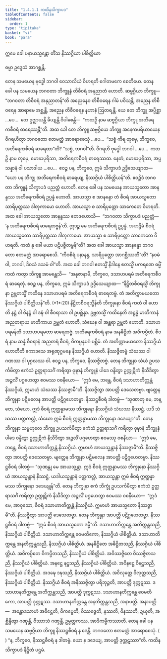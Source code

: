```yaml
---
title: "1.4.1.1 ကထိနသိက္ခာပဒ"
tableOfContents: false
sidebar:
  order: 1
type: "tipitaka"
basket: "vi"
book: "para"
---
```



<DynamicBreadcrumb />


<Paragraph number="1861" type="center" book="para">
ဣမေ ခေါ ပနာယသ္မန္တော တိံသ နိဿဂ္ဂိယာ ပါစိတ္တိယာ

  
ဓမ္မာ ဥဒ္ဒေသံ အာဂစ္ဆန္တိ.


</Paragraph>

<Division number="459" book="para">

<Paragraph number="1862" book="para">
တေန သမယေန ဗုဒ္ဓေါ ဘဂဝါ ဝေသာလိယံ ဝိဟရတိ ဂေါတမကေ စေတိယေ. တေန ခေါ ပန သမယေန ဘဂဝတာ ဘိက္ခူနံ တိစီဝရံ အနုညာတံ ဟောတိ. ဆဗ္ဗဂ္ဂိယာ ဘိက္ခူ—  “ဘဂဝတာ တိစီဝရံ အနုညာတန်”တိ အညေနေဝ တိစီဝရေန ဂါမံ ပဝိသန္တိ, အညေန တိစီဝရေန အာရာမေ အစ္ဆန္တိ, အညေန တိစီဝရေန နဟာနံ ဩတရန္တိ. ယေ တေ ဘိက္ခူ အပ္ပိစ္ဆာ …ပေ…  တေ ဥဇ္ဈာယန္တိ ခိယျန္တိ ဝိပါစေန္တိ—  “ကထဉှိ နာမ ဆဗ္ဗဂ္ဂိယာ ဘိက္ခူ အတိရေကစီဝရံ ဓာရေဿန္တီ”တိ.
</Paragraph>

<Paragraph number="1863" book="para">
အထ ခေါ တေ ဘိက္ခူ ဆဗ္ဗဂ္ဂိယေ ဘိက္ခူ အနေကပရိယာယေန ဝိဂရဟိတွာ ဘဂဝတော ဧတမတ္ထံ အာရောစေသုံ …ပေ…  “သစ္စံ ကိရ တုမှေ, ဘိက္ခဝေ, အတိရေကစီဝရံ ဓာရေထာ”တိ? “သစ္စံ, ဘဂဝါ”တိ. ဝိဂရဟိ ဗုဒ္ဓေါ ဘဂဝါ …ပေ…  ကထဉှိ နာမ တုမှေ, မောဃပုရိသာ, အတိရေကစီဝရံ ဓာရေဿထ. နေတံ, မောဃပုရိသာ, အပ္ပသန္နာနံ ဝါ ပသာဒါယ …ပေ…  ဧဝဉ္စ ပန, ဘိက္ခဝေ, ဣမံ သိက္ခာပဒံ ဥဒ္ဒိသေယျာထ—
</Paragraph>

</Division>
<Division number="460" book="para">

<Paragraph number="1864" book="para">
<Emphasis>“ယော ပန ဘိက္ခု အတိရေကစီဝရံ ဓာရေယျ, နိဿဂ္ဂိယံ ပါစိတ္တိယန်”</Emphasis>တိ.
</Paragraph>

<Paragraph number="1865" book="para">
ဧဝဉ္စိဒံ ဘဂဝတာ ဘိက္ခူနံ သိက္ခာပဒံ ပညတ္တံ ဟောတိ.
</Paragraph>

</Division>
<Division number="461" book="para">

<Paragraph number="1866" book="para">
တေန ခေါ ပန သမယေန အာယသ္မတော အာနန္ဒဿ အတိရေကစီဝရံ ဥပ္ပန္နံ ဟောတိ. အာယသ္မာ စ အာနန္ဒော တံ စီဝရံ အာယသ္မတော သာရိပုတ္တဿ ဒါတုကာမော ဟောတိ. အာယသ္မာ စ သာရိပုတ္တော သာကေတေ ဝိဟရတိ. အထ ခေါ အာယသ္မတော အာနန္ဒဿ ဧတဒဟောသိ—  “ဘဂဝတာ သိက္ခာပဒံ ပညတ္တံ—  ‘န အတိရေကစီဝရံ ဓာရေတဗ္ဗန်’တိ. ဣဒဉ္စ မေ အတိရေကစီဝရံ ဥပ္ပန္နံ. အဟဉ္စိမံ စီဝရံ အာယသ္မတော သာရိပုတ္တဿ ဒါတုကာမော. အာယသ္မာ စ သာရိပုတ္တော သာကေတေ ဝိဟရတိ. ကထံ နု ခေါ မယာ ပဋိပဇ္ဇိတဗ္ဗန်”တိ? အထ ခေါ အာယသ္မာ အာနန္ဒော ဘဂဝတော ဧတမတ္ထံ အာရောစေသိ. “ကီဝစိရံ ပနာနန္ဒ, သာရိပုတ္တော အာဂစ္ဆိဿတီ”တိ? “နဝမံ ဝါ, ဘဂဝါ, ဒိဝသံ ဒသမံ ဝါ”တိ. အထ ခေါ ဘဂဝါ ဧတသ္မိံ နိဒါနေ ဧတသ္မိံ ပကရဏေ ဓမ္မိံ ကထံ ကတွာ ဘိက္ခူ အာမန္တေသိ—  “အနုဇာနာမိ, ဘိက္ခဝေ, ဒသာဟပရမံ အတိရေကစီဝရံ ဓာရေတုံ. ဧဝဉ္စ ပန, ဘိက္ခဝေ, ဣမံ သိက္ခာပဒံ ဥဒ္ဒိသေယျာထ—
</Paragraph>

</Division>
<Division number="462" book="para">

<Paragraph number="1867" book="para">
<Emphasis>“နိဋ္ဌိတစီဝရသ္မိံ ဘိက္ခုနာ ဥဗ္ဘတသ္မိံ ကထိနေ ဒသာဟပရမံ အတိရေကစီဝရံ ဓာရေတဗ္ဗံ. တံ အတိက္ကာမယတော နိဿဂ္ဂိယံ ပါစိတ္တိယန်”</Emphasis>တိ. (*1*:<Emphasis>20</Emphasis>)
</Paragraph>

</Division>
<Division number="463" book="para">

<Paragraph number="1868" book="para">
<Emphasis>နိဋ္ဌိတစီဝရသ္မိန်</Emphasis>တိ ဘိက္ခုနော စီဝရံ ကတံ ဝါ ဟောတိ နဋ္ဌံ ဝါ ဝိနဋ္ဌံ ဝါ ဒဍ္ဎံ ဝါ စီဝရာသာ ဝါ ဥပစ္ဆိန္နာ.
</Paragraph>

<Paragraph number="1869" book="para">
<Emphasis>ဥဗ္ဘတသ္မိံ ကထိနေ</Emphasis>တိ အဋ္ဌန္နံ မာတိကာနံ အညတရာယ မာတိကာယ ဥဗ္ဘတံ ဟောတိ, သံဃေန ဝါ အန္တရာ ဥဗ္ဘတံ ဟောတိ.
</Paragraph>

<Paragraph number="1870" book="para">
<Emphasis>ဒသာဟပရမန်</Emphasis>တိ ဒသာဟပရမတာ ဓာရေတဗ္ဗံ.
</Paragraph>

<Paragraph number="1871" book="para">
<Emphasis>အတိရေကစီဝရံ</Emphasis> နာမ အနဓိဋ္ဌိတံ အဝိကပ္ပိတံ.
</Paragraph>

<Paragraph number="1872" book="para">
<Emphasis>စီဝရံ</Emphasis> နာမ ဆန္နံ စီဝရာနံ အညတရံ စီဝရံ, ဝိကပ္ပနုပဂံ ပစ္ဆိမံ.
</Paragraph>

<Paragraph number="1873" book="para">
<Emphasis>တံ အတိက္ကာမယတော နိဿဂ္ဂိယံ ဟောတီတိ</Emphasis> ဧကာဒသေ အရုဏုဂ္ဂမနေ နိဿဂ္ဂိယံ ဟောတိ. နိဿဇ္ဇိတဗ္ဗံ သံဃဿ ဝါ ဂဏဿ ဝါ ပုဂ္ဂလဿ ဝါ. ဧဝဉ္စ ပန, ဘိက္ခဝေ, နိဿဇ္ဇိတဗ္ဗံ. တေန ဘိက္ခုနာ သံဃံ ဥပသင်္ကမိတွာ ဧကံသံ ဥတ္တရာသင်္ဂံ ကရိတွာ ဝုဍ္ဎာနံ ဘိက္ခူနံ ပါဒေ ဝန္ဒိတွာ ဥက္ကုဋိကံ နိသီဒိတွာ အဉ္ဇလိံ ပဂ္ဂဟေတွာ ဧဝမဿ ဝစနီယော—  “ဣဒံ မေ, ဘန္တေ, စီဝရံ ဒသာဟာတိက္ကန္တံ နိဿဂ္ဂိယံ, ဣမာဟံ သံဃဿ နိဿဇ္ဇာမီ”တိ. နိဿဇ္ဇိတွာ အာပတ္တိ ဒေသေတဗ္ဗာ. ဗျတ္တေန ဘိက္ခုနာ ပဋိဗလေန အာပတ္တိ ပဋိဂ္ဂဟေတဗ္ဗာ. နိဿဋ္ဌစီဝရံ ဒါတဗ္ဗံ—
</Paragraph>

</Division>
<Division number="464" book="para">

<Paragraph number="1874" book="para">
“သုဏာတု မေ, ဘန္တေ, သံဃော. ဣဒံ စီဝရံ ဣတ္ထန္နာမဿ ဘိက္ခုနော နိဿဂ္ဂိယံ သံဃဿ နိဿဋ္ဌံ. ယဒိ သံဃဿ ပတ္တကလ္လံ, သံဃော ဣမံ စီဝရံ ဣတ္ထန္နာမဿ ဘိက္ခုနော ဒဒေယျာ”တိ.
</Paragraph>

</Division>
<Division number="465" book="para">

<Paragraph number="1875" book="para">
တေန ဘိက္ခုနာ သမ္ဗဟုလေ ဘိက္ခူ ဥပသင်္ကမိတွာ ဧကံသံ ဥတ္တရာသင်္ဂံ ကရိတွာ ဝုဍ္ဎာနံ ဘိက္ခူနံ ပါဒေ ဝန္ဒိတွာ ဥက္ကုဋိကံ နိသီဒိတွာ အဉ္ဇလိံ ပဂ္ဂဟေတွာ ဧဝမဿု ဝစနီယာ—  “ဣဒံ မေ, ဘန္တေ, စီဝရံ ဒသာဟာတိက္ကန္တံ နိဿဂ္ဂိယံ. ဣမာဟံ အာယသ္မန္တာနံ နိဿဇ္ဇာမီ”တိ. နိဿဇ္ဇိတွာ အာပတ္တိ ဒေသေတဗ္ဗာ. ဗျတ္တေန ဘိက္ခုနာ ပဋိဗလေန အာပတ္တိ ပဋိဂ္ဂဟေတဗ္ဗာ. နိဿဋ္ဌစီဝရံ ဒါတဗ္ဗံ—
</Paragraph>

</Division>
<Division number="466" book="para">

<Paragraph number="1876" book="para">
“သုဏန္တု မေ အာယသ္မန္တာ. ဣဒံ စီဝရံ ဣတ္ထန္နာမဿ ဘိက္ခုနော နိဿဂ္ဂိယံ အာယသ္မန္တာနံ နိဿဋ္ဌံ. ယဒါယသ္မန္တာနံ ပတ္တကလ္လံ, အာယသ္မန္တာ ဣမံ စီဝရံ ဣတ္ထန္နာမဿ ဘိက္ခုနော ဒဒေယျုန်”တိ.
</Paragraph>

</Division>
<Division number="467" book="para">

<Paragraph number="1877" book="para">
တေန ဘိက္ခုနာ ဧကံ ဘိက္ခုံ ဥပသင်္ကမိတွာ ဧကံသံ ဥတ္တရာသင်္ဂံ ကရိတွာ ဥက္ကုဋိကံ နိသီဒိတွာ အဉ္ဇလိံ ပဂ္ဂဟေတွာ ဧဝမဿ ဝစနီယော—  “ဣဒံ မေ, အာဝုသော, စီဝရံ ဒသာဟာတိက္ကန္တံ နိဿဂ္ဂိယံ. ဣမာဟံ အာယသ္မတော နိဿဇ္ဇာမီ”တိ. နိဿဇ္ဇိတွာ အာပတ္တိ ဒေသေတဗ္ဗာ. တေန ဘိက္ခုနာ အာပတ္တိ ပဋိဂ္ဂဟေတဗ္ဗာ. နိဿဋ္ဌစီဝရံ ဒါတဗ္ဗံ—  “ဣမံ စီဝရံ အာယသ္မတော ဒမ္မီ”တိ.
</Paragraph>

</Division>
<Division number="468" book="para">

<Paragraph number="1878" book="para">
ဒသာဟာတိက္ကန္တေ အတိက္ကန္တသညီ, နိဿဂ္ဂိယံ ပါစိတ္တိယံ. ဒသာဟာတိက္ကန္တေ ဝေမတိကော, နိဿဂ္ဂိယံ ပါစိတ္တိယံ. ဒသာဟာတိက္ကန္တေ အနတိက္ကန္တသညီ, နိဿဂ္ဂိယံ ပါစိတ္တိယံ. အနဓိဋ္ဌိတေ အဓိဋ္ဌိတသညီ, နိဿဂ္ဂိယံ ပါစိတ္တိယံ. အဝိကပ္ပိတေ ဝိကပ္ပိတသညီ, နိဿဂ္ဂိယံ ပါစိတ္တိယံ. အဝိဿဇ္ဇိတေ ဝိဿဇ္ဇိတသညီ, နိဿဂ္ဂိယံ ပါစိတ္တိယံ. အနဋ္ဌေ နဋ္ဌသညီ, နိဿဂ္ဂိယံ ပါစိတ္တိယံ. အဝိနဋ္ဌေ ဝိနဋ္ဌသညီ, နိဿဂ္ဂိယံ ပါစိတ္တိယံ. အဒဍ္ဎေ ဒဍ္ဎသညီ, နိဿဂ္ဂိယံ ပါစိတ္တိယံ. အဝိလုတ္တေ ဝိလုတ္တသညီ, နိဿဂ္ဂိယံ ပါစိတ္တိယံ.
</Paragraph>

<Paragraph number="1879" book="para">
နိဿဂ္ဂိယံ စီဝရံ အနိဿဇ္ဇိတွာ ပရိဘုဉ္ဇတိ, အာပတ္တိ ဒုက္ကဋဿ. ဒသာဟာနတိက္ကန္တေ အတိက္ကန္တသညီ, အာပတ္တိ ဒုက္ကဋဿ. ဒသာဟာနတိက္ကန္တေ ဝေမတိကော, အာပတ္တိ ဒုက္ကဋဿ. ဒသာဟာနတိက္ကန္တေ အနတိက္ကန္တသညီ, အနာပတ္တိ.
</Paragraph>

</Division>
<Division number="469" book="para">

<Paragraph number="1880" book="para">
အနာပတ္တိ—  အန္တောဒသာဟံ အဓိဋ္ဌေတိ, ဝိကပ္ပေတိ, ဝိဿဇ္ဇေတိ, နဿတိ, ဝိနဿတိ, ဍယှတိ, အစ္ဆိန္ဒိတွာ ဂဏှန္တိ, ဝိဿာသံ ဂဏှန္တိ, ဥမ္မတ္တကဿ, အာဒိကမ္မိကဿာတိ.
</Paragraph>

</Division>
<Division number="470" book="para">

<Paragraph number="1881" book="para">
တေန ခေါ ပန သမယေန ဆဗ္ဗဂ္ဂိယာ ဘိက္ခူ နိဿဋ္ဌစီဝရံ န ဒေန္တိ. ဘဂဝတော ဧတမတ္ထံ အာရောစေသုံ. ( ) “န, ဘိက္ခဝေ, နိဿဋ္ဌစီဝရံ န ဒါတဗ္ဗံ. ယော န ဒဒေယျ, အာပတ္တိ ဒုက္ကဋဿာ”တိ.

</Paragraph>
</Division>

<Paragraph number="1882" type="center" book="para">
ကထိနသိက္ခာပဒံ နိဋ္ဌိတံ ပဌမံ.
</Paragraph>